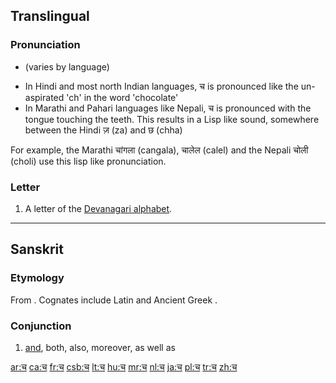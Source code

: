 ==Translingual==
{{Devanagari character info|hex=91a|name=DEVANAGARI LETTER CA|image=[[File:Deva-च-order.gif|100px]]}}
===Pronunciation===
* {{IPA|/tʃə/|lang=mul}} (varies by language) 
*In Hindi and most north Indian languages, च is pronounced like the un-aspirated 'ch' in the word 'chocolate'
*In Marathi and Pahari languages like Nepali, च is pronounced with the tongue touching the teeth. This results in a Lisp like sound, somewhere between the Hindi ज़ (za) and छ (chha)
For example, the Marathi चांगला (cangala), चालेल (calel) and the Nepali चोली (choli) use this lisp like pronunciation.

===Letter===
{{mul-Deva|ca}}

# A letter of the [[Devanagari alphabet]].

----

==Sanskrit==

===Etymology===
From {{proto|Indo-European|-kʷe|and|lang=sa}}. Cognates include Latin {{term|-que|lang=la}} and Ancient Greek {{term|sc=polytonic|τε|tr=te|lang=grc}}.

===Conjunction===
{{head|sa|conjunction|sc=Deva|tr=ca}}

# [[and]], both, also, moreover, as well as

[[ar:च]]
[[ca:च]]
[[fr:च]]
[[csb:च]]
[[lt:च]]
[[hu:च]]
[[mr:च]]
[[nl:च]]
[[ja:च]]
[[pl:च]]
[[tr:च]]
[[zh:च]]